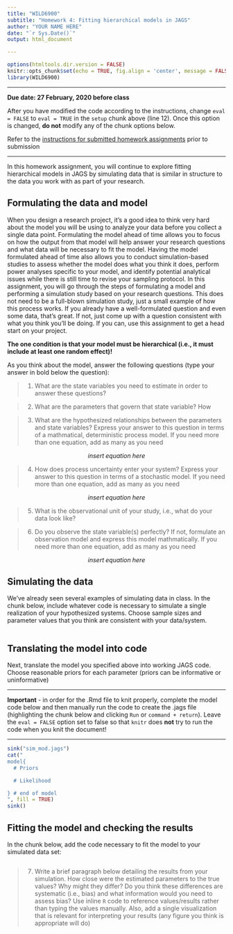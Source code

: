 ```yaml
---
title: "WILD6900"
subtitle: "Homework 4: Fitting hierarchical models in JAGS"
author: "YOUR NAME HERE"
date: "`r Sys.Date()`"
output: html_document

---
```


```r
options(htmltools.dir.version = FALSE)
knitr::opts_chunk$set(echo = TRUE, fig.align = 'center', message = FALSE, warning = FALSE, eval = FALSE)
library(WILD6900)
```

***

**Due date: 27 February, 2020 before class**

After you have modified the code according to the instructions, change `eval = FALSE` to `eval = TRUE` in the `setup` chunk above (line 12). Once this option is changed, **do not** modify any of the chunk options below.  

Refer to the [instructions for submitted homework assignments](https://rushinglab.github.io/WILD6900/articles/homework.html) prior to submission

***

In this homework assignment, you will continue to explore fitting hierarchical models in JAGS by simulating data that is similar in structure to the data you work with as part of your research. 

## Formulating the data and model

When you design a research project, it's a good idea to think very hard about the model you will be using to analyze your data before you collect a single data point. Formulating the model ahead of time allows you to focus on how the output from that model will help answer your research questions and what data will be necessary to fit the model. Having the model formulated ahead of time also allows you to conduct simulation-based studies to assess whether the model does what you think it does, perform power analyses specific to your model, and identify potential analytical issues while there is still time to revise your sampling protocol. In this assignment, you will go through the steps of formulating a model and performing a simulation study based on your research questions. This does not need to be a full-blown simulation study, just a small example of how this process works. If you already have a well-formulated question and even some data, that's great. If not, just come up with a question consistent with what you think you'll be doing. If you can, use this assignment to get a head start on your project. 

**The one condition is that your model must be hierarchical (i.e., it must include at least one random effect)!**

As you think about the model, answer the following questions (type your answer in bold below the question):

> 1) What are the state variables you need to estimate in order to answer these questions? 

> 2) What are the parameters that govern that state variable? How 

> 3) What are the hypothesized relationships between the parameters and state variables? Express your answer to this question in terms of a mathmatical, deterministic process model. If you need more than one equation, add as many as you need

$$insert\; equation\; here$$

> 4) How does process uncertainty enter your system? Express your answer to this question in terms of a stochastic model. If you need more than one equation, add as many as you need

$$insert\; equation\; here$$

> 5) What is the observational unit of your study, i.e., what do your data look like?

> 6) Do you observe the state variable(s) perfectly? If not, formulate an observation model and express this model mathmatically.  If you need more than one equation, add as many as you need

$$insert\; equation\; here$$

## Simulating the data

We've already seen several examples of simulating data in class. In the chunk below, include whatever code is necessary to simulate a single realization of your hypothesized systems. Choose sample sizes and parameter values that you think are consistent with your data/system.

```r


```

## Translating the model into code

Next, translate the model you specified above into working JAGS code. Choose reasonable priors for each parameter (priors can be informative or uninformative)

***
**Important** - in order for the .Rmd file to knit properly, complete the model code below and then manually run the code to create the .jags file (highlighting the chunk below and clicking `Run` or `command + return`). Leave the `eval = FALSE` option set to false so that `knitr` does **not** try to run the code when you knit the document!

***

```r
sink("sim_mod.jags")
cat("
model{
  # Priors

  # Likelihood

} # end of model
", fill = TRUE)
sink()
```


## Fitting the model and checking the results

In the chunk below, add the code necessary to fit the model to your simulated data set:


```r


```

> 7) Write a brief paragraph below detailing the results from your simulation. How close were the estimated parameters to the true values? Why might they differ? Do you think these differences are systematic (i.e., bias) and what information would you need to assess bias? Use inline `R` code to reference values/results rather than typing the values manually. Also, add a single visualization that is relevant for interpreting your results (any figure you think is appropriate will do)

```r


```
